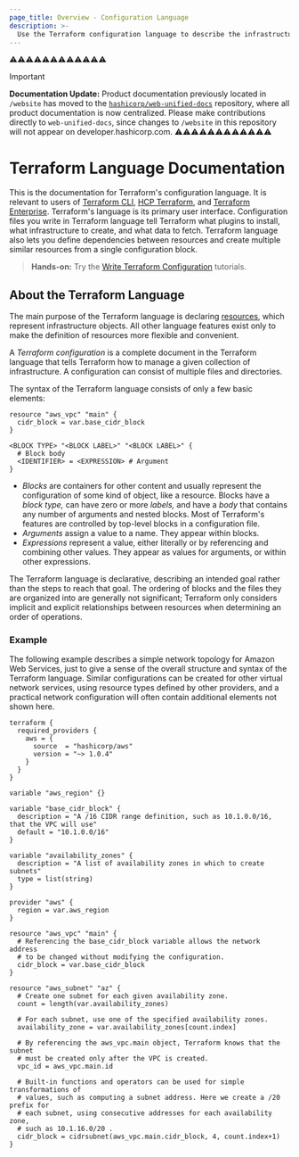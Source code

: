 ```yaml
---
page_title: Overview - Configuration Language
description: >-
  Use the Terraform configuration language to describe the infrastructure that Terraform manages.
---
```


⚠️⚠️⚠️⚠️⚠️⚠️⚠️⚠️⚠️⚠️⚠️⚠️
> [!IMPORTANT]  
> **Documentation Update:** Product documentation previously located in `/website` has moved to the [`hashicorp/web-unified-docs`](https://github.com/hashicorp/web-unified-docs) repository, where all product documentation is now centralized. Please make contributions directly to `web-unified-docs`, since changes to `/website` in this repository will not appear on developer.hashicorp.com.
⚠️⚠️⚠️⚠️⚠️⚠️⚠️⚠️⚠️⚠️⚠️⚠️


# Terraform Language Documentation

This is the documentation for Terraform's configuration language. It is relevant
to users of [Terraform CLI](/terraform/cli),
[HCP Terraform](https://cloud.hashicorp.com/products/terraform), and
[Terraform Enterprise](/terraform/enterprise). Terraform's language is
its primary user interface. Configuration files you write in Terraform
language tell Terraform what plugins to install, what infrastructure to create,
and what data to fetch. Terraform language also lets you define dependencies
between resources and create multiple similar resources from a single
configuration block.

> **Hands-on:** Try the [Write Terraform Configuration](/terraform/tutorials/configuration-language) tutorials.

## About the Terraform Language

The main purpose of the Terraform language is declaring
[resources](/terraform/language/resources), which represent infrastructure objects. All other
language features exist only to make the definition of resources more flexible
and convenient.

A _Terraform configuration_ is a complete document in the Terraform language
that tells Terraform how to manage a given collection of infrastructure. A
configuration can consist of multiple files and directories.

The syntax of the Terraform language consists of only a few basic elements:

```hcl
resource "aws_vpc" "main" {
  cidr_block = var.base_cidr_block
}

<BLOCK TYPE> "<BLOCK LABEL>" "<BLOCK LABEL>" {
  # Block body
  <IDENTIFIER> = <EXPRESSION> # Argument
}
```

- _Blocks_ are containers for other content and usually represent the
  configuration of some kind of object, like a resource. Blocks have a
  _block type,_ can have zero or more _labels,_ and have a _body_ that contains
  any number of arguments and nested blocks. Most of Terraform's features are
  controlled by top-level blocks in a configuration file.
- _Arguments_ assign a value to a name. They appear within blocks.
- _Expressions_ represent a value, either literally or by referencing and
  combining other values. They appear as values for arguments, or within other
  expressions.

The Terraform language is declarative, describing an intended goal rather than
the steps to reach that goal. The ordering of blocks and the files they are
organized into are generally not significant; Terraform only considers implicit
and explicit relationships between resources when determining an order of
operations.

### Example

The following example describes a simple network topology for Amazon Web
Services, just to give a sense of the overall structure and syntax of the
Terraform language. Similar configurations can be created for other virtual
network services, using resource types defined by other providers, and a
practical network configuration will often contain additional elements not
shown here.

```hcl
terraform {
  required_providers {
    aws = {
      source  = "hashicorp/aws"
      version = "~> 1.0.4"
    }
  }
}

variable "aws_region" {}

variable "base_cidr_block" {
  description = "A /16 CIDR range definition, such as 10.1.0.0/16, that the VPC will use"
  default = "10.1.0.0/16"
}

variable "availability_zones" {
  description = "A list of availability zones in which to create subnets"
  type = list(string)
}

provider "aws" {
  region = var.aws_region
}

resource "aws_vpc" "main" {
  # Referencing the base_cidr_block variable allows the network address
  # to be changed without modifying the configuration.
  cidr_block = var.base_cidr_block
}

resource "aws_subnet" "az" {
  # Create one subnet for each given availability zone.
  count = length(var.availability_zones)

  # For each subnet, use one of the specified availability zones.
  availability_zone = var.availability_zones[count.index]

  # By referencing the aws_vpc.main object, Terraform knows that the subnet
  # must be created only after the VPC is created.
  vpc_id = aws_vpc.main.id

  # Built-in functions and operators can be used for simple transformations of
  # values, such as computing a subnet address. Here we create a /20 prefix for
  # each subnet, using consecutive addresses for each availability zone,
  # such as 10.1.16.0/20 .
  cidr_block = cidrsubnet(aws_vpc.main.cidr_block, 4, count.index+1)
}
```
